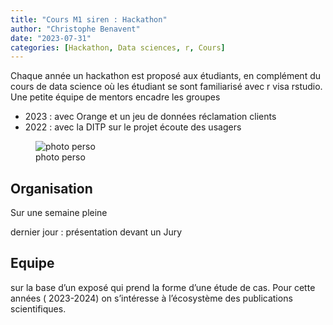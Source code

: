 ```yaml
---
title: "Cours M1 siren : Hackathon"
author: "Christophe Benavent"
date: "2023-07-31"
categories: [Hackathon, Data sciences, r, Cours]
---
```


Chaque année un hackathon est proposé aux étudiants, en complément du cours de data science où les étudiant se sont familiarisé avec r visa rstudio. Une petite équipe de mentors encadre les groupes

-   2023 : avec Orange et un jeu de données réclamation clients
-   2022 : avec la DITP sur le projet écoute des usagers

![photo perso](orangehack2023.jpg)

## Organisation

Sur une semaine pleine

dernier jour : présentation devant un Jury

## Equipe

sur la base d'un exposé qui prend la forme d'une étude de cas. Pour cette années ( 2023-2024) on s'intéresse à l'écosystème des publications scientifiques.
